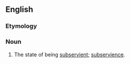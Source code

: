 ==English==

===Etymology===
{{suffix|en|subservient|cy}}

===Noun===
{{en-noun|-|subserviencies}}

# The state of being [[subservient]]; [[subservience]].